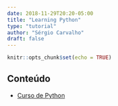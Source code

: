 ```yaml
---
date: 2018-11-29T20:20-05:00
title: "Learning Python"
type: "tutorial"
author: "Sérgio Carvalho"
draft: false
---
```


```r
knitr::opts_chunk$set(echo = TRUE)
```

## Conteúdo
 
 * [Curso de Python](https://pyscarvalho.readthedocs.io/index.html)

